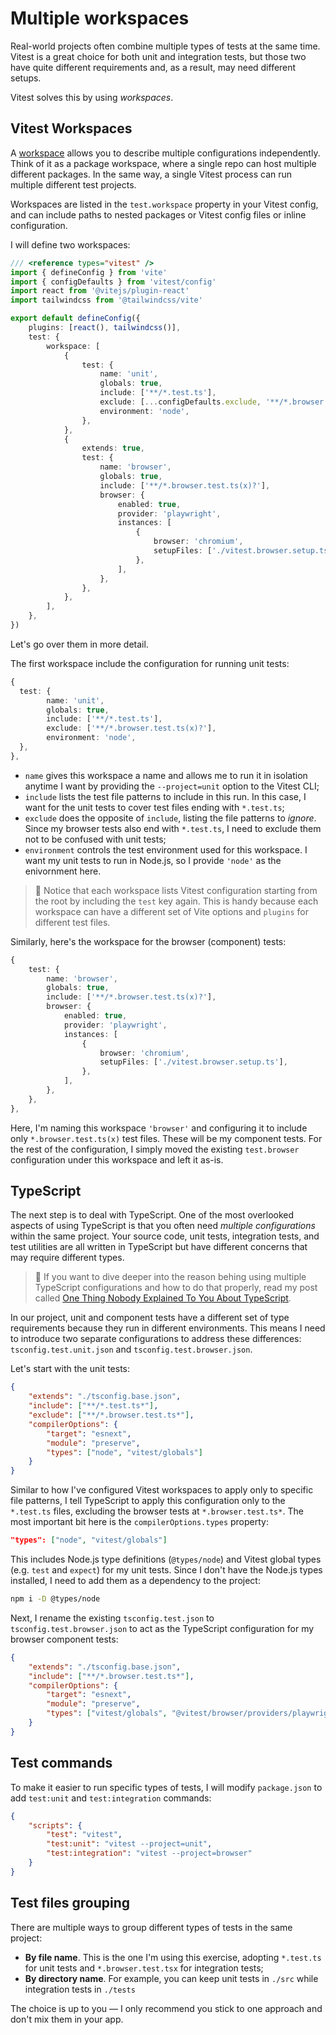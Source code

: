 # Multiple workspaces

Real-world projects often combine multiple types of tests at the same time. Vitest is a great choice for both unit and integration tests, but those two have quite different requirements and, as a result, may need different setups.

Vitest solves this by using _workspaces_.

## Vitest Workspaces

A [workspace](https://main.vitest.dev/guide/workspace.html) allows you to describe multiple configurations independently. Think of it as a package workspace, where a single repo can host multiple different packages. In the same way, a single Vitest process can run multiple different test projects.

Workspaces are listed in the `test.workspace` property in your Vitest config, and can include paths to nested packages or Vitest config files or inline configuration.

I will define two workspaces:

```ts filename=vite.config.ts add=12-18,21-36
/// <reference types="vitest" />
import { defineConfig } from 'vite'
import { configDefaults } from 'vitest/config'
import react from '@vitejs/plugin-react'
import tailwindcss from '@tailwindcss/vite'

export default defineConfig({
	plugins: [react(), tailwindcss()],
	test: {
		workspace: [
			{
				test: {
					name: 'unit',
					globals: true,
					include: ['**/*.test.ts'],
					exclude: [...configDefaults.exclude, '**/*.browser.test.ts(x)?'],
					environment: 'node',
				},
			},
			{
				extends: true,
				test: {
					name: 'browser',
					globals: true,
					include: ['**/*.browser.test.ts(x)?'],
					browser: {
						enabled: true,
						provider: 'playwright',
						instances: [
							{
								browser: 'chromium',
								setupFiles: ['./vitest.browser.setup.ts'],
							},
						],
					},
				},
			},
		],
	},
})
```

Let's go over them in more detail.

The first workspace include the configuration for running unit tests:

```ts nonumber
{
  test: {
		name: 'unit',
		globals: true,
		include: ['**/*.test.ts'],
		exclude: ['**/*.browser.test.ts(x)?'],
		environment: 'node',
  },
},
```

- `name` gives this workspace a name and allows me to run it in isolation anytime I want by providing the `--project=unit` option to the Vitest CLI;
- `include` lists the test file patterns to include in this run. In this case, I want for the unit tests to cover test files ending with `*.test.ts`;
- `exclude` does the opposite of `include`, listing the file patterns to _ignore_. Since my browser tests also end with `*.test.ts`, I need to exclude them not to be confused with unit tests;
- `environment` controls the test environment used for this workspace. I want my unit tests to run in Node.js, so I provide `'node'` as the enivornment here.

> :owl: Notice that each workspace lists Vitest configuration starting from the root by including the `test` key again. This is handy because each workspace can have a different set of Vite options and `plugins` for different test files.

Similarly, here's the workspace for the browser (component) tests:

```ts nonumber
{
	test: {
		name: 'browser',
		globals: true,
		include: ['**/*.browser.test.ts(x)?'],
		browser: {
			enabled: true,
			provider: 'playwright',
			instances: [
				{
					browser: 'chromium',
					setupFiles: ['./vitest.browser.setup.ts'],
				},
			],
		},
	},
},
```

Here, I'm naming this workspace `'browser'` and configuring it to include only `*.browser.test.ts(x)` test files. These will be my component tests. For the rest of the configuration, I simply moved the existing `test.browser` configuration under this workspace and left it as-is.

## TypeScript

The next step is to deal with TypeScript. One of the most overlooked aspects of using TypeScript is that you often need _multiple configurations_ within the same project. Your source code, unit tests, integration tests, and test utilities are all written in TypeScript but have different concerns that may require different types.

> :scroll: If you want to dive deeper into the reason behing using multiple TypeScript configurations and how to do that properly, read my post called [One Thing Nobody Explained To You About TypeScript](https://kettanaito.com/blog/one-thing-nobody-explained-to-you-about-typescript).

In our project, unit and component tests have a different set of type requirements because they run in different environments. This means I need to introduce two separate configurations to address these differences: `tsconfig.test.unit.json` and `tsconfig.test.browser.json`.

Let's start with the unit tests:

```json filename=tsconfig.test.unit.json
{
	"extends": "./tsconfig.base.json",
	"include": ["**/*.test.ts*"],
	"exclude": ["**/*.browser.test.ts*"],
	"compilerOptions": {
		"target": "esnext",
		"module": "preserve",
		"types": ["node", "vitest/globals"]
	}
}
```

Similar to how I've configured Vitest workspaces to apply only to specific file patterns, I tell TypeScript to apply this configuration only to the `*.test.ts` files, excluding the browser tests at `*.browser.test.ts*`. The most important bit here is the `compilerOptions.types` property:

```json filename=tsconfig.test.unit.json nonumber
"types": ["node", "vitest/globals"]
```

This includes Node.js type definitions (`@types/node`) and Vitest global types (e.g. `test` and `expect`) for my unit tests. Since I don't have the Node.js types installed, I need to add them as a dependency to the project:

```sh nonumber
npm i -D @types/node
```

Next, I rename the existing `tsconfig.test.json` to `tsconfig.test.browser.json` to act as the TypeScript configuration for my browser component tests:

```json highlight=3,7
{
	"extends": "./tsconfig.base.json",
	"include": ["**/*.browser.test.ts*"],
	"compilerOptions": {
		"target": "esnext",
		"module": "preserve",
		"types": ["vitest/globals", "@vitest/browser/providers/playwright"]
	}
}
```

## Test commands

To make it easier to run specific types of tests, I will modify `package.json` to add `test:unit` and `test:integration` commands:

```json
{
	"scripts": {
		"test": "vitest",
		"test:unit": "vitest --project=unit",
		"test:integration": "vitest --project=browser"
	}
}
```

## Test files grouping

There are multiple ways to group different types of tests in the same project:

- **By file name**. This is the one I'm using this exercise, adopting `*.test.ts` for unit tests and `*.browser.test.tsx` for integration tests;
- **By directory name**. For example, you can keep unit tests in `./src` while integration tests in `./tests`

The choice is up to you — I only recommend you stick to one approach and don't mix them in your app.
